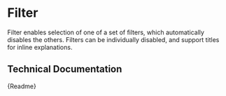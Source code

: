 

<Meta title="Components/Filter" component={CmFilter} />

# Filter

Filter enables selection of one of a set of filters, which automatically disables the others.
Filters can be individually disabled, and support titles for inline explanations.

<Canvas>
	<CmFilter
		activeFilterIndex={1}
		filters={[
			{ label: 'Filter 1', value: '1' },
			{ label: 'Filter 2', value: '2' },
			{ label: 'Disabled Filter', value: '3', disabled: true },
		]}
	/>
</Canvas>

## Technical Documentation

<Description>{Readme}</Description>
